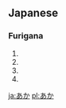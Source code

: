 ==Japanese==     
===Furigana===  
{{furigana2|aka}}                        
# {{japdef|赤|[[red]]}}
# {{japdef|垢|[[dirt]], [[grime]]}}
# {{japdef|淦|[[bilge]]}}
# {{japdef|閼伽|[[water]] (old Japanese or used in Buddhism)}}

[[ja:あか]]
[[pl:あか]]